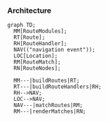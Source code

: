 ### Architecture

```mermaid
graph TD;
  MM[RouteModules];
  RT[Route];
  RH[RouteHandler];
  NAV(("navigation event"));
  LOC[Location];
  RM[RouteMatch];
  RN[RouteNodes];

  MM---|buildRoutes|RT;
  RT---|buildRouteHandlers|RH;
  RH-->NAV;
  LOC-->NAV;
  NAV---|matchRoutes|RM;
  RM---|renderMatches|RN;
```
